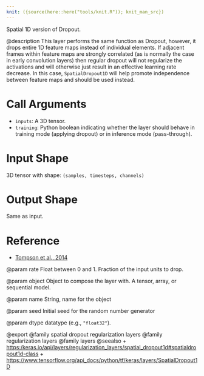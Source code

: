 ```yaml
---
knit: ({source(here::here("tools/knit.R")); knit_man_src})
---
```

Spatial 1D version of Dropout.

@description
This layer performs the same function as Dropout, however, it drops
entire 1D feature maps instead of individual elements. If adjacent frames
within feature maps are strongly correlated (as is normally the case in
early convolution layers) then regular dropout will not regularize the
activations and will otherwise just result in an effective learning rate
decrease. In this case, `SpatialDropout1D` will help promote independence
between feature maps and should be used instead.

# Call Arguments
- `inputs`: A 3D tensor.
- `training`: Python boolean indicating whether the layer
    should behave in training mode (applying dropout)
    or in inference mode (pass-through).

# Input Shape
3D tensor with shape: `(samples, timesteps, channels)`

# Output Shape
Same as input.

# Reference
- [Tompson et al., 2014](https://arxiv.org/abs/1411.4280)

@param rate
Float between 0 and 1. Fraction of the input units to drop.

@param object
Object to compose the layer with. A tensor, array, or sequential model.

@param name
String, name for the object

@param seed
Initial seed for the random number generator

@param dtype
datatype (e.g., `"float32"`).

@export
@family spatial dropout regularization layers
@family regularization layers
@family layers
@seealso
+ <https:/keras.io/api/layers/regularization_layers/spatial_dropout1d#spatialdropout1d-class>
+ <https://www.tensorflow.org/api_docs/python/tf/keras/layers/SpatialDropout1D>
